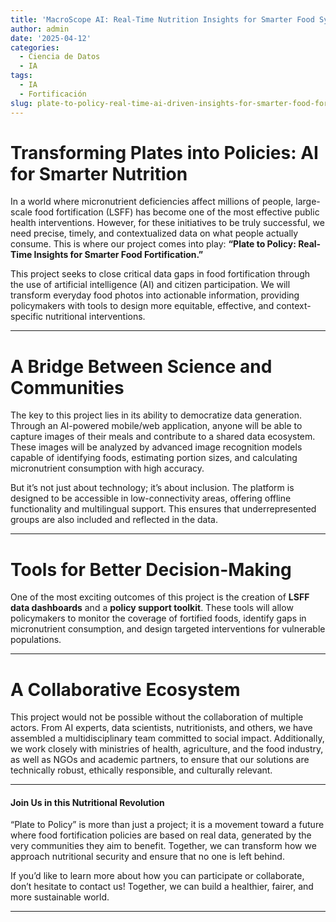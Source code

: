 ```yaml
---
title: 'MacroScope AI: Real-Time Nutrition Insights for Smarter Food Systems'
author: admin
date: '2025-04-12'
categories:
  - Ciencia de Datos
  - IA
tags:
  - IA
  - Fortificación
slug: plate-to-policy-real-time-ai-driven-insights-for-smarter-food-fortification
---
```



# Transforming Plates into Policies: AI for Smarter Nutrition

In a world where micronutrient deficiencies affect millions of people, large-scale food fortification (LSFF) has become one of the most effective public health interventions. However, for these initiatives to be truly successful, we need precise, timely, and contextualized data on what people actually consume. This is where our project comes into play: **"Plate to Policy: Real-Time Insights for Smarter Food Fortification."**

This project seeks to close critical data gaps in food fortification through the use of artificial intelligence (AI) and citizen participation. We will transform everyday food photos into actionable information, providing policymakers with tools to design more equitable, effective, and context-specific nutritional interventions.

---

# A Bridge Between Science and Communities

The key to this project lies in its ability to democratize data generation. Through an AI-powered mobile/web application, anyone will be able to capture images of their meals and contribute to a shared data ecosystem. These images will be analyzed by advanced image recognition models capable of identifying foods, estimating portion sizes, and calculating micronutrient consumption with high accuracy.

But it’s not just about technology; it’s about inclusion. The platform is designed to be accessible in low-connectivity areas, offering offline functionality and multilingual support. This ensures that underrepresented groups are also included and reflected in the data.

---

# Tools for Better Decision-Making

One of the most exciting outcomes of this project is the creation of **LSFF data dashboards** and a **policy support toolkit**. These tools will allow policymakers to monitor the coverage of fortified foods, identify gaps in micronutrient consumption, and design targeted interventions for vulnerable populations.

---

# A Collaborative Ecosystem

This project would not be possible without the collaboration of multiple actors. From AI experts, data scientists, nutritionists, and others, we have assembled a multidisciplinary team committed to social impact. Additionally, we work closely with ministries of health, agriculture, and the food industry, as well as NGOs and academic partners, to ensure that our solutions are technically robust, ethically responsible, and culturally relevant.

---

#### Join Us in this Nutritional Revolution

"Plate to Policy" is more than just a project; it is a movement toward a future where food fortification policies are based on real data, generated by the very communities they aim to benefit. Together, we can transform how we approach nutritional security and ensure that no one is left behind.

If you’d like to learn more about how you can participate or collaborate, don’t hesitate to contact us! Together, we can build a healthier, fairer, and more sustainable world.

---